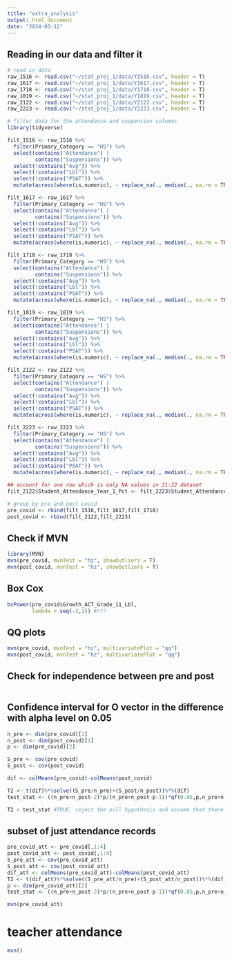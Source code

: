 ```yaml
---
title: "extra_analysis"
output: html_document
date: "2024-03-12"
---
```

## Reading in our data and filter it
```r
# read in data
raw_1516 <- read.csv("~/stat_proj_1/data/Y1516.csv", header = T)
raw_1617 <- read.csv("~/stat_proj_1/data/Y1617.csv", header = T)
raw_1718 <- read.csv("~/stat_proj_1/data/Y1718.csv", header = T)
raw_1819 <- read.csv("~/stat_proj_1/data/Y1819.csv", header = T)
raw_2122 <- read.csv("~/stat_proj_1/data/Y2122.csv", header = T)
raw_2223 <- read.csv("~/stat_proj_1/data/Y2223.csv", header = T)

# filter data for the attendance and suspension columns
library(tidyverse)

filt_1516 <- raw_1516 %>% 
  filter(Primary_Category == "HS") %>%
  select(contains("Attendance") | 
         contains("Suspensions")) %>%
  select(!contains("Avg")) %>%
  select(!contains("Lbl")) %>%
  select(!contains("PSAT")) %>% 
  mutate(across(where(is.numeric), ~ replace_na(., median(., na.rm = TRUE))))

filt_1617 <- raw_1617 %>% 
  filter(Primary_Category == "HS") %>%
  select(contains("Attendance") | 
         contains("Suspensions")) %>%
  select(!contains("Avg")) %>%
  select(!contains("Lbl")) %>%
  select(!contains("PSAT")) %>% 
  mutate(across(where(is.numeric), ~ replace_na(., median(., na.rm = TRUE))))

filt_1718 <- raw_1718 %>% 
  filter(Primary_Category == "HS") %>%
  select(contains("Attendance") | 
         contains("Suspensions")) %>%
  select(!contains("Avg")) %>%
  select(!contains("Lbl")) %>%
  select(!contains("PSAT")) %>% 
  mutate(across(where(is.numeric), ~ replace_na(., median(., na.rm = TRUE))))

filt_1819 <- raw_1819 %>% 
  filter(Primary_Category == "HS") %>%
  select(contains("Attendance") | 
         contains("Suspensions")) %>%
  select(!contains("Avg")) %>%
  select(!contains("Lbl")) %>%
  select(!contains("PSAT")) %>% 
  mutate(across(where(is.numeric), ~ replace_na(., median(., na.rm = TRUE))))

filt_2122 <- raw_2122 %>% 
  filter(Primary_Category == "HS") %>%
  select(contains("Attendance") | 
         contains("Suspensions")) %>%
  select(!contains("Avg")) %>%
  select(!contains("Lbl")) %>%
  select(!contains("PSAT")) %>% 
  mutate(across(where(is.numeric), ~ replace_na(., median(., na.rm = TRUE))))

filt_2223 <- raw_2223 %>% 
  filter(Primary_Category == "HS") %>%
  select(contains("Attendance") | 
         contains("Suspensions")) %>%
  select(!contains("Avg")) %>%
  select(!contains("Lbl")) %>%
  select(!contains("PSAT")) %>% 
  mutate(across(where(is.numeric), ~ replace_na(., median(., na.rm = TRUE))))

## account for one row which is only NA values in 21-22 dataset
filt_2122$Student_Attendance_Year_1_Pct <- filt_2223$Student_Attendance_Year_1_Pct

# group by pre and post covid
pre_covid <- rbind(filt_1516,filt_1617,filt_1718)
post_covid <- rbind(filt_2122,filt_2223)
```

## Check if MVN
```r
library(MVN)
mvn(pre_covid, mvnTest = "hz", showOutliers = T)
mvn(post_covid, mvnTest = "hz", showOutliers = T)
```

## Box Cox
```r
bcPower(pre_covid$Growth_ACT_Grade_11_Lbl,
        lambda = seq(-2,2)) #???
```

## QQ plots
```r
mvn(pre_covid, mvnTest = "hz", multivariatePlot = "qq")
mvn(post_covid, mvnTest = "hz", multivariatePlot = "qq")
```

## Check for independence between pre and post
```r

```

## Confidence interval for O vector in the difference with alpha level on 0.05
```r
n_pre <- dim(pre_covid)[1]
n_post <- dim(post_covid)[1]
p <- dim(pre_covid)[2]

S_pre <- cov(pre_covid)
S_post <- cov(post_covid)

dif <- colMeans(pre_covid)-colMeans(post_covid)

T2 <- t(dif)%*%solve((S_pre/n_pre)+(S_post/n_post))%*%(dif)
test_stat <- ((n_pre+n_post-2)*p/(n_pre+n_post-p-1))*qf(0.05,p,n_pre+n_post-p-1, lower.tail=F)

T2 > test_stat #TRUE, reject the null hypothesis and assume that there is a difference between pre- and post- covid
```

## subset of just attendance records
```r
pre_covid_att <- pre_covid[,1:4]
post_covid_att <- post_covid[,1:4]
S_pre_att <- cov(pre_covid_att)
S_post_att <- cov(post_covid_att)
dif_att <- colMeans(pre_covid_att)-colMeans(post_covid_att)
T2 <- t(dif_att)%*%solve((S_pre_att/n_pre)+(S_post_att/n_post))%*%(dif_att)
p <- dim(pre_covid_att)[2]
test_stat <- ((n_pre+n_post-2)*p/(n_pre+n_post-p-1))*qf(0.05,p,n_pre+n_post-p-1, lower.tail=F) #sig dif

mvn(pre_covid_att)
```

# teacher attendance
```r
mvn()
```

